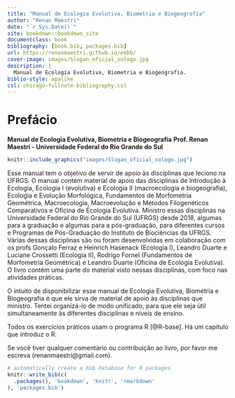 ```yaml
--- 
title: "Manual de Ecologia Evolutiva, Biometria e Biogeografia"
author: "Renan Maestri"
date: "`r Sys.Date()`"
site: bookdown::bookdown_site
documentclass: book
bibliography: [book.bib, packages.bib]
url: https://renanmaestri.github.io/eebb/
cover-image: images/Slogan_oficial_sologo.jpg
description: |
  Manual de Ecologia Evolutiva, Biometria e Biogeografia.
biblio-style: apalike
csl: chicago-fullnote-bibliography.csl
---
```


# Prefácio {-}
**Manual de Ecologia Evolutiva, Biometria e Biogeografia**
**Prof. Renan Maestri - Universidade Federal do Rio Grande do Sul**
```r
knitr::include_graphics("images/Slogan_oficial_sologo.jpg")
```

Esse manual tem o objetivo de servir de apoio às disciplinas que leciono na UFRGS. O manual  contém material de apoio das disciplinas de Introdução à Ecologia, Ecologia I (evolutiva) e Ecologia II (macroecologia e biogeografia), Ecologia e Evolução Morfológica, Fundamentos de Morfometria Geométrica, Macroecologia, Macroevolução e Métodos Filogenéticos Comparativos e Oficina de Ecologia Evolutiva. Ministro essas disciplinas na Universidade Federal do Rio Grande do Sul (UFRGS) desde 2018, algumas para a graduação e algumas para a pós-graduação, para diferentes cursos e Programas de Pós-Graduação do Instituto de Biociências da UFRGS. Várias dessas disciplinas são ou foram desenvolvidas em colaboração com os profs Gonçalo Ferraz e Heinrich Hasenack (Ecologia I), Leandro Duarte e Luciane Crossetti (Ecologia II), Rodrigo Fornel (Fundamentos de Morfometria Geométrica) e Leandro Duarte (Oficina de Ecologia Evolutiva). O livro contém uma parte do material visto nessas disciplinas, com foco nas atividades práticas.

O intuito de disponibilizar esse manual de Ecologia Evolutiva, Biometria e Biogeografia é que ele sirva de material de apoio às disciplinas que ministro. Tentei organizá-lo de modo unificado, para que ele seja útil simultaneamente às diferentes disciplinas e níveis de ensino.

Todos os exercícios práticos usam o programa R [@R-base]. Há um capítulo que introduz o R.

Se você tiver qualquer comentário ou contribuição ao livro, por favor me escreva (renanmaestri@gmail.com).


```r
# automatically create a bib database for R packages
knitr::write_bib(c(
  .packages(), 'bookdown', 'knitr', 'rmarkdown'
), 'packages.bib')
```

